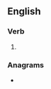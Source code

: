 ==English==

===Verb===
{{head|en|verb form}}

# {{en-third-person singular of|higgle}}

===Anagrams===
* {{anagrams|en|a=egghils|leggish|shiggle}}